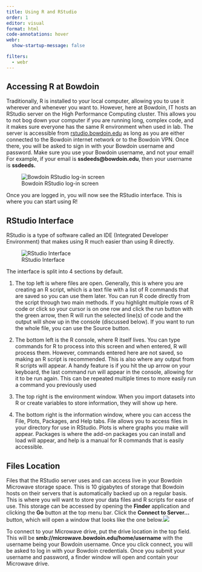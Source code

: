 ```yaml
---
title: Using R and RStudio
order: 1
editor: visual
format: html
code-annotations: hover
webr:
  show-startup-message: false

filters:
  - webr
---
```


## Accessing R at Bowdoin

Traditionally, R is installed to your local computer, allowing you to use it wherever and whenever you want to. However, here at Bowdoin, IT hosts an RStudio server on the High Performance Computing cluster. This allows you to not bog down your computer if you are running long, complex code, and it makes sure everyone has the same R environment when used in lab. The server is accessible from [rstudio.bowdoin.edu](https://rstudio.bowdoin.edu) as long as you are either connected to the Bowdoin internet network or to the Bowdoin VPN. Once there, you will be asked to sign in with your Bowdoin username and password. Make sure you use your Bowdoin username, and not your email! For example, if your email is **ssdeeds\@bowdoin.edu**, then your username is **ssdeeds.**

![Bowdoin RStudio log-in screen](/images/posit_login.png){fig-alt="A screenshot of the Bowdoin RStudio login screen"}

Once you are logged in, you will now see the RStudio interface. This is where you can start using R!

## RStudio Interface

RStudio is a type of software called an IDE (Integrated Developer Environment) that makes using R much easier than using R directly.

![RStudio Interface](/images/rstudio_interface.png){fig-alt="Screenshot of the RStudio interface accessible from the Bowdoin RStudio server"}

The interface is split into 4 sections by default.

1.  The top left is where files are open. Generally, this is where you are creating an R script, which is a text file with a list of R commands that are saved so you can use them later. You can run R code directly from the script through two main methods. If you highlight multiple rows of R code or click so your cursor is on one row and click the run button with the green arrow, then R will run the selected line(s) of code and the output will show up in the console (discussed below). If you want to run the whole file, you can use the Source button.

2.  The bottom left is the R console, where R itself lives. You can type commands for R to process into this screen and when entered, R will process them. However, commands entered here are not saved, so making an R script is recommended. This is also where any output from R scripts will appear. A handy feature is if you hit the up arrow on your keyboard, the last command run will appear in the console, allowing for it to be run again. This can be repeated multiple times to more easily run a command you previously used

3.  The top right is the environment window. When you import datasets into R or create variables to store information, they will show up here.

4.  The bottom right is the information window, where you can access the File, Plots, Packages, and Help tabs. File allows you to access files in your directory for use in RStudio. Plots is where graphs you make will appear. Packages is where the add-on packages you can install and load will appear, and help is a manual for R commands that is easily accessible.

## Files Location

Files that the RStudio server uses and can access live in your Bowdoin Microwave storage space. This is 10 gigabytes of storage that Bowdoin hosts on their servers that is automatically backed up on a regular basis. This is where you will want to store your data files and R scripts for ease of use. This storage can be accessed by opening the **Finder** application and clicking the **Go** button at the top menu bar. Click the **Connect to Server...** button, which will open a window that looks like the one below.![](/images/connect_to_server.png)

To connect to your Microwave drive, put the drive location in the top field. This will be **smb://microwave.bowdoin.edu/home/username** with the username being your Bowdoin username. Once you click connect, you will be asked to log in with your Bowdoin credentials. Once you submit your username and password, a finder window will open and contain your Microwave drive.
